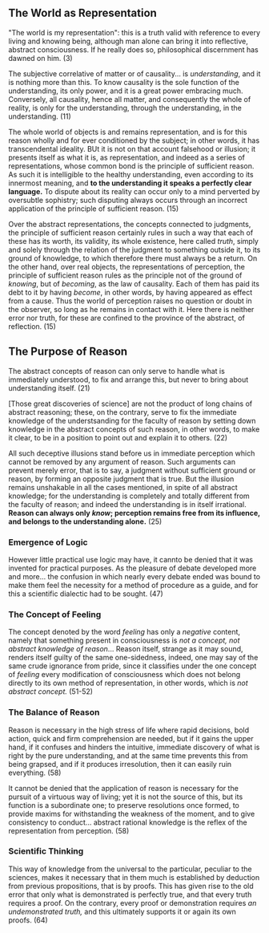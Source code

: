 
<Article
  title="The World as Will and Representation"
  ctime="Oct. 20, 2022"
  subtitle="Excerpts from 'The World as Will and Representation'
  by Arthur Schopenhauer."
>

## The World as Representation

"The world is my representation": this is a truth valid with reference to
every living and knowing being, although man alone can bring it into reflective,
abstract consciousness. If he really does so, philosophical discernment has dawned on him. (3)

The subjective correlative of matter or of causality... is *understanding*,
and it is nothing more than this. To know causality is the sole function of the understanding,
its only power, and it is a great power embracing much. Conversely, all causality,
hence all matter, and consequently the whole of reality, is only for the understanding,
through the understanding, in the understanding. (11)

The whole world of objects is and remains representation, and is for this reason
wholly and for ever conditioned by the subject; in other words, it has
transcendental ideality. BUt it is not on that account falsehood or illusion;
it presents itself as what it is, as representation, and indeed as a series of
representations, whose common bond is the principle of sufficient reason. As such it is intelligible to the
healthy understanding, even according to its innermost meaning, and
**to the understanding it speaks a perfectly clear language.**
To dispute about its reality can occur only to a mind perverted by oversubtle sophistry;
such disputing always occurs through an incorrect application of the principle of sufficient reason.
(15)

Over the abstract representations, the concepts connected to judgments,
the principle of sufficient reason certainly rules in such a way that each of these has its worth,
its validity, its whole existence, here called *truth*, simply and solely through the relation
of the judgment to something outside it, to its ground of knowledge, to which therefore there must always be a return.
On the other hand, over real objects, the representations of perception, the principle of sufficient reason
rules as the principle not of the ground of *knowing*, but of *becoming*, as the law of causality.
Each of them has paid its debt to it by having *become*, in other words, by having appeared as effect from a cause.
Thus the world of perception raises no question or doubt in the observer, so long as he remains in contact with it.
Here there is neither error nor truth, for these are confined to the province of the abstract, of reflection.
(15)

## The Purpose of Reason

The abstract concepts of reason can only serve to handle what is immediately understood, to fix and arrange this, but never to bring
about understanding itself.
(21)

[Those great discoveries of science] are not the product of long chains of abstract reasoning; these, on the contrary,
serve to fix the immediate knowledge of the understsanding for the faculty of reason by setting down knowledge in the
abstract concepts of such reason, in other words, to make it clear, to be in a position to point out and explain it to others.
(22)

All such deceptive illusions stand before us in immediate perception which cannot be removed by any argument of reason.
Such arguments can prevent merely error, that is to say, a judgment without sufficient ground or reason, by forming an opposite judgment that is true.
But the illusion remains unshakable in all the cases mentioned, in spite of all abstract knowledge; for the understanding is
completely and totally different from the faculty of reason; and indeed the understanding is in itself irrational.
**Reason can always only *know*; perception remains free from its influence, and belongs to the understanding alone.**
(25)

### Emergence of Logic

However little practical use logic may have, it cannto be denied that it was invented for
practical purposes. As the pleasure of debate developed more and more...
the confusion in which nearly every debate ended was bound to make them feel the necessity for a method of procedure
as a guide, and for this a scientific dialectic had to be sought. (47)

### The Concept of Feeling

The concept denoted by the word *feeling* has only a *negative* content, namely
that something present in consciousness is *not a concept, not abstract knowledge of reason*...
Reason itself, strange as it may sound, renders itself guilty of the same one-sidedness, indeed, one may say of the same
crude ignorance from pride, since it classifies under the one concept of *feeling* every modification
of consciousness which does not belong directly to its own method of representation, in other words,
which is *not abstract concept.* (51-52)

### The Balance of Reason

Reason is necessary in the high stress of life where rapid decisions, bold action,
quick and firm comprehension are needed, but if it gains the upper hand, if it confuses
and hinders the intuitive, immediate discovery of what is right by the pure understanding,
and at the same time prevents this from being grapsed, and if it produces irresolution,
then it can easily ruin everything. (58)

It cannot be denied that the application of reason is necessary for the pursuit of a
virtuous way of living; yet it is not the source of this, but its function is a subordinate one;
to preserve resolutions once formed, to provide maxims for withstanding the weakness of the moment, and to give
consistency to conduct...
abstract rational knowledge is the reflex of the representation from perception. (58)

### Scientific Thinking

This way of knowledge from the universal to the particular, peculiar to the sciences,
makes it necessary that in them much is established by deduction from previous propositions,
that is by proofs. This has given rise to the old error that only what is demonstrated is perfectly true, and that
every truth requires a proof. On the contrary, every proof or
demonstration requires *an undemonstrated truth,* and this
ultimately supports it or again its own proofs. (64)


</Article>
